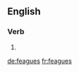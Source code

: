 ==English==

===Verb===
{{head|en|verb form}}

# {{en-third-person singular of|feague}}

[[de:feagues]]
[[fr:feagues]]